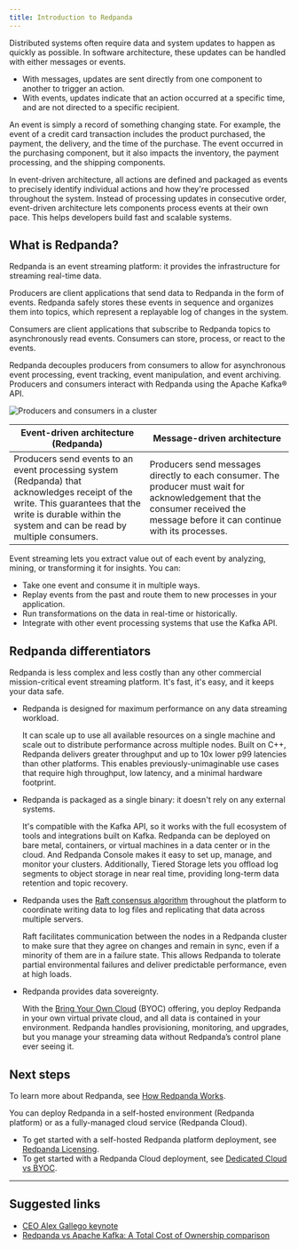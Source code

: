 ```yaml
---
title: Introduction to Redpanda
---
```


<head>
    <meta name="title" content="Intro Redpanda events streaming | Redpanda Docs"/>
    <meta name="description" content="Explanation of Redpanda event streaming"/>
</head>

Distributed systems often require data and system updates to happen as quickly as possible. In software architecture, these updates can be handled with either messages or events. 

- With messages, updates are sent directly from one component to another to trigger an action.
- With events, updates indicate that an action occurred at a specific time, and are not directed to a specific recipient.

An event is simply a record of something changing state. For example, the event of a credit card transaction includes the product purchased, the payment, the delivery, and the time of the purchase. The event occurred in the purchasing component, but it also impacts the inventory, the payment processing, and the shipping components.

In event-driven architecture, all actions are defined and packaged as events to precisely identify individual actions and how they're processed throughout the system. Instead of processing updates in consecutive order, event-driven architecture lets components process events at their own pace. This helps developers build fast and scalable systems.

## What is Redpanda?

Redpanda is an event streaming platform: it provides the infrastructure for streaming real-time data. 

Producers are client applications that send data to Redpanda in the form of events. Redpanda safely stores these events in sequence and organizes them into topics, which represent a replayable log of changes in the system. 

Consumers are client applications that subscribe to Redpanda topics to asynchronously read events. Consumers can store, process, or react to the events. 

Redpanda decouples producers from consumers to allow for asynchronous event processing, event tracking, event manipulation, and event archiving. Producers and consumers interact with Redpanda using the Apache Kafka® API.  

![Producers and consumers in a cluster](/img/cluster.png)

| Event-driven architecture (Redpanda) | Message-driven architecture |
| -------- | ------ |
| Producers send events to an event processing system (Redpanda) that acknowledges receipt of the write. This guarantees that the write is durable within the system and can be read by multiple consumers. | Producers send messages directly to each consumer. The producer must wait for acknowledgement that the consumer received the message before it can continue with its processes. |

Event streaming lets you extract value out of each event by analyzing, mining, or transforming it for insights. You can:

- Take one event and consume it in multiple ways.
- Replay events from the past and route them to new processes in your application.
- Run transformations on the data in real-time or historically.
- Integrate with other event processing systems that use the Kafka API.

## Redpanda differentiators

Redpanda is less complex and less costly than any other commercial mission-critical event streaming platform. It's fast, it's easy, and it keeps your data safe. 
  
- Redpanda is designed for maximum performance on any data streaming workload. 
  
  It can scale up to use all available resources on a single machine and scale out to distribute performance across multiple nodes. Built on C++, Redpanda delivers greater throughput and up to 10x lower p99 latencies than other platforms. This enables previously-unimaginable use cases that require high throughput, low latency, and a minimal hardware footprint. 
  
- Redpanda is packaged as a single binary: it doesn't rely on any external systems. 
  
  It's compatible with the Kafka API, so it works with the full ecosystem of tools and integrations built on Kafka. Redpanda can be deployed on bare metal, containers, or virtual machines in a data center or in the cloud. And Redpanda Console makes it easy to set up, manage, and monitor your clusters. Additionally, Tiered Storage lets you offload log segments to object storage in near real time, providing long-term data retention and topic recovery. 
  
- Redpanda uses the [Raft consensus algorithm](https://raft.github.io/) throughout the platform to coordinate writing data to log files and replicating that data across multiple servers. 
  
  Raft facilitates communication between the nodes in a Redpanda cluster to make sure that they agree on changes and remain in sync, even if a minority of them are in a failure state. This allows Redpanda to tolerate partial environmental failures and deliver predictable performance, even at high loads.

- Redpanda provides data sovereignty.

  With the [Bring Your Own Cloud](../../deploy/deployment-option/cloud/cloud-architecture) (BYOC) offering, you deploy Redpanda in your own virtual private cloud, and all data is contained in your environment. Redpanda handles provisioning, monitoring, and upgrades, but you manage your streaming data without Redpanda’s control plane ever seeing it.

## Next steps
To learn more about Redpanda, see [How Redpanda Works](../architecture).

You can deploy Redpanda in a self-hosted environment (Redpanda platform) or as a fully-managed cloud service (Redpanda Cloud). 
- To get started with a self-hosted Redpanda platform deployment, see [Redpanda Licensing](../licenses).
- To get started with a Redpanda Cloud deployment, see [Dedicated Cloud vs BYOC](../../deploy/deployment-option/cloud/cloud-architecture/).

---
## Suggested links
- [CEO Alex Gallego keynote](https://www.youtube.com/watch?v=FEVL8cLUFOc)
- [Redpanda vs Apache Kafka: A Total Cost of Ownership comparison](https://redpanda.com/blog/redpanda-vs-kafka-total-cost-ownership-comparison)
